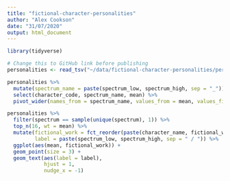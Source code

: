 ```yaml
---
title: "fictional-character-personalities"
author: "Alex Cookson"
date: "31/07/2020"
output: html_document
---
```


```r
library(tidyverse)

# Change this to GitHub link before publishing
personalities <- read_tsv("~/data/fictional-character-personalities/personalities.txt")
```

```r
personalities %>%
  mutate(spectrum_name = paste(spectrum_low, spectrum_high, sep = "_")) %>%
  select(character_code, spectrum_name, mean) %>%
  pivot_wider(names_from = spectrum_name, values_from = mean, values_fill = NA)
```

```r
personalities %>%
  filter(spectrum == sample(unique(spectrum), 1)) %>%
  top_n(16, wt = mean) %>%
  mutate(fictional_work = fct_reorder(paste(character_name, fictional_work, sep = " | "), mean),
         label = paste(spectrum_low, spectrum_high, sep = " / ")) %>%
  ggplot(aes(mean, fictional_work)) +
  geom_point(size = 3) +
  geom_text(aes(label = label),
            hjust = 1,
            nudge_x = -1)
```



